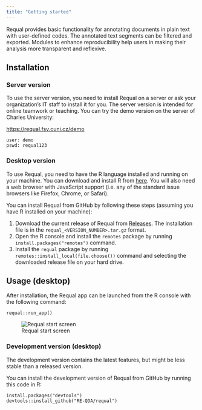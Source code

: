 ```yaml
---
title: "Getting started"
---
```


Requal provides basic functionality for annotating documents in plain text with user-defined codes. The annotated text segments can be filtered and exported. Modules to enhance reproducibility help users in making their analysis more transparent and reflexive.

## Installation

### Server version

To use the server version, you need to install Requal on a server or ask your organization's IT staff to install it for you. The server version is intended for online teamwork or teaching. You can try the demo version on the server of Charles University:

:::{.center}

[https://requal.fsv.cuni.cz/demo](https://requal.fsv.cuni.cz/demo)


```
user: demo
pswd: requal123
```
:::

### Desktop version

To use Requal, you need to have the R language installed and running on your machine. You can download and install R from [here](https://cloud.r-project.org). You will also need a web browser with JavaScript support (i.e. any of the standard issue browsers like Firefox, Chrome, or Safari).

You can install Requal from GitHub by following these steps (assuming you have R installed on your machine):

1. Download the current release of Requal from [Releases](https://github.com/RE-QDA/requal/releases). The installation file is in the ` requal_<VERSION_NUMBER>.tar.gz` format.
2. Open the R console and install the `remotes` package by running `install.packages("remotes")` command.
3. Install the `requal` package by running `remotes::install_local(file.choose())` command and selecting the downloaded release file on your hard drive.

## Usage (desktop)

After installation, the Requal app can be launched from the R console with the following command:

```
requal::run_app()
```

![Requal start screen](https://user-images.githubusercontent.com/101122661/198824139-56f614af-90e5-46c0-a265-db3d89a54741.png)


### Development version (desktop)

The development version contains the latest features, but might be less stable than a released version.

You can install the development version of Requal from GitHub by running this code in R:

```
install.packages("devtools")
devtools::install_github("RE-QDA/requal")
```


